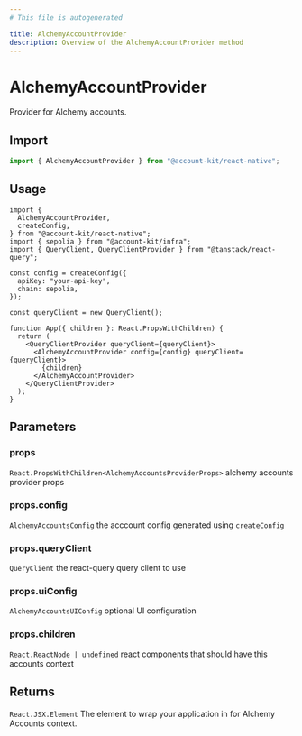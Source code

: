 ```yaml
---
# This file is autogenerated

title: AlchemyAccountProvider
description: Overview of the AlchemyAccountProvider method
---
```


# AlchemyAccountProvider

Provider for Alchemy accounts.

## Import

```ts
import { AlchemyAccountProvider } from "@account-kit/react-native";
```

## Usage

```tsx
import {
  AlchemyAccountProvider,
  createConfig,
} from "@account-kit/react-native";
import { sepolia } from "@account-kit/infra";
import { QueryClient, QueryClientProvider } from "@tanstack/react-query";

const config = createConfig({
  apiKey: "your-api-key",
  chain: sepolia,
});

const queryClient = new QueryClient();

function App({ children }: React.PropsWithChildren) {
  return (
    <QueryClientProvider queryClient={queryClient}>
      <AlchemyAccountProvider config={config} queryClient={queryClient}>
        {children}
      </AlchemyAccountProvider>
    </QueryClientProvider>
  );
}
```

## Parameters

### props

`React.PropsWithChildren<AlchemyAccountsProviderProps>`
alchemy accounts provider props

### props.config

`AlchemyAccountsConfig`
the acccount config generated using `createConfig`

### props.queryClient

`QueryClient`
the react-query query client to use

### props.uiConfig

`AlchemyAccountsUIConfig`
optional UI configuration

### props.children

`React.ReactNode | undefined`
react components that should have this accounts context

## Returns

`React.JSX.Element`
The element to wrap your application in for Alchemy Accounts context.
